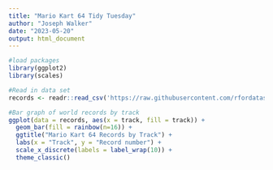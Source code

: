 ---
title: "Mario Kart 64 Tidy Tuesday"
author: "Joseph Walker"
date: "2023-05-20"
output: html_document
---

```{r}
#load packages
library(ggplot2)
library(scales)


```


```{r show_col_types=FALSE, ech=TRUE, warning=FALSE, message=FALSE}
#Read in data set
records <- readr::read_csv('https://raw.githubusercontent.com/rfordatascience/tidytuesday/master/data/2021/2021-05-25/records.csv')


```


```{r fig.width=10}
#Bar graph of world records by track
ggplot(data = records, aes(x = track, fill = track)) +
  geom_bar(fill = rainbow(n=16)) +
  ggtitle("Mario Kart 64 Records by Track") +
  labs(x = "Track", y = "Record number") +
  scale_x_discrete(labels = label_wrap(10)) + 
  theme_classic()

```


